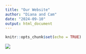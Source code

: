 ```yaml
---
title: "Our Website"
author: "Diana and Cam"
date: "2024-09-10"
output: html_document
---
```


```r
knitr::opts_chunk$set(echo = TRUE)
```

![](https://www.shutterstock.com/image-photo/lonely-green-oak-tree-field-600nw-707501539.jpg)